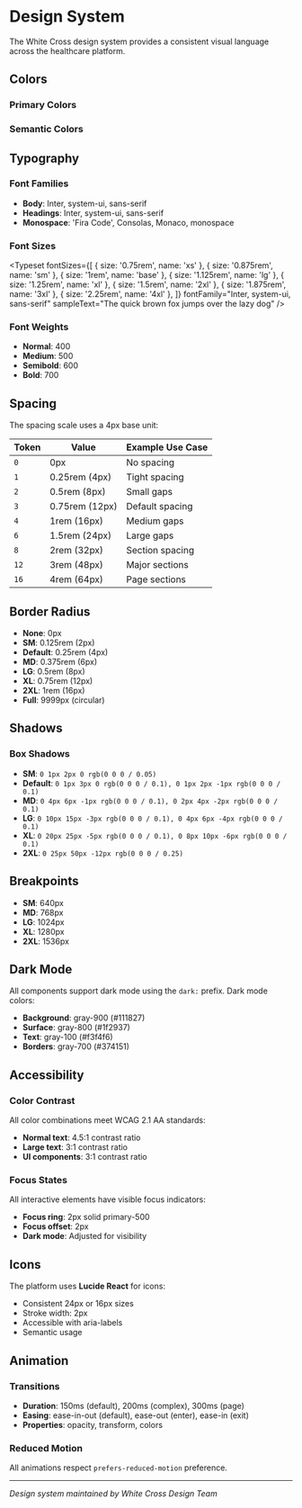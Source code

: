 
<Meta title="Design System/Overview" />

# Design System

The White Cross design system provides a consistent visual language across the healthcare platform.

## Colors

### Primary Colors

<ColorPalette>
  <ColorItem
    title="Primary Blue"
    subtitle="Main brand color"
    colors={{
      'primary-50': '#eff6ff',
      'primary-100': '#dbeafe',
      'primary-200': '#bfdbfe',
      'primary-300': '#93c5fd',
      'primary-400': '#60a5fa',
      'primary-500': '#3b82f6',
      'primary-600': '#2563eb',
      'primary-700': '#1d4ed8',
      'primary-800': '#1e40af',
      'primary-900': '#1e3a8a',
    }}
  />
  <ColorItem
    title="Secondary Gray"
    subtitle="Alternative actions"
    colors={{
      'secondary-50': '#f9fafb',
      'secondary-100': '#f3f4f6',
      'secondary-200': '#e5e7eb',
      'secondary-300': '#d1d5db',
      'secondary-400': '#9ca3af',
      'secondary-500': '#6b7280',
      'secondary-600': '#4b5563',
      'secondary-700': '#374151',
      'secondary-800': '#1f2937',
      'secondary-900': '#111827',
    }}
  />
</ColorPalette>

### Semantic Colors

<ColorPalette>
  <ColorItem
    title="Success Green"
    subtitle="Positive actions"
    colors={{
      'success-50': '#f0fdf4',
      'success-500': '#22c55e',
      'success-600': '#16a34a',
      'success-700': '#15803d',
    }}
  />
  <ColorItem
    title="Warning Yellow"
    subtitle="Caution messages"
    colors={{
      'warning-50': '#fffbeb',
      'warning-500': '#f59e0b',
      'warning-600': '#d97706',
      'warning-700': '#b45309',
    }}
  />
  <ColorItem
    title="Danger Red"
    subtitle="Errors and destructive actions"
    colors={{
      'danger-50': '#fef2f2',
      'danger-500': '#ef4444',
      'danger-600': '#dc2626',
      'danger-700': '#b91c1c',
    }}
  />
  <ColorItem
    title="Info Blue"
    subtitle="Informational messages"
    colors={{
      'info-50': '#eff6ff',
      'info-500': '#3b82f6',
      'info-600': '#2563eb',
      'info-700': '#1d4ed8',
    }}
  />
</ColorPalette>

## Typography

### Font Families

- **Body**: Inter, system-ui, sans-serif
- **Headings**: Inter, system-ui, sans-serif
- **Monospace**: 'Fira Code', Consolas, Monaco, monospace

### Font Sizes

<Typeset
  fontSizes={[
    { size: '0.75rem', name: 'xs' },
    { size: '0.875rem', name: 'sm' },
    { size: '1rem', name: 'base' },
    { size: '1.125rem', name: 'lg' },
    { size: '1.25rem', name: 'xl' },
    { size: '1.5rem', name: '2xl' },
    { size: '1.875rem', name: '3xl' },
    { size: '2.25rem', name: '4xl' },
  ]}
  fontFamily="Inter, system-ui, sans-serif"
  sampleText="The quick brown fox jumps over the lazy dog"
/>

### Font Weights

- **Normal**: 400
- **Medium**: 500
- **Semibold**: 600
- **Bold**: 700

## Spacing

The spacing scale uses a 4px base unit:

| Token | Value | Example Use Case |
|-------|-------|------------------|
| `0` | 0px | No spacing |
| `1` | 0.25rem (4px) | Tight spacing |
| `2` | 0.5rem (8px) | Small gaps |
| `3` | 0.75rem (12px) | Default spacing |
| `4` | 1rem (16px) | Medium gaps |
| `6` | 1.5rem (24px) | Large gaps |
| `8` | 2rem (32px) | Section spacing |
| `12` | 3rem (48px) | Major sections |
| `16` | 4rem (64px) | Page sections |

## Border Radius

- **None**: 0px
- **SM**: 0.125rem (2px)
- **Default**: 0.25rem (4px)
- **MD**: 0.375rem (6px)
- **LG**: 0.5rem (8px)
- **XL**: 0.75rem (12px)
- **2XL**: 1rem (16px)
- **Full**: 9999px (circular)

## Shadows

### Box Shadows

- **SM**: `0 1px 2px 0 rgb(0 0 0 / 0.05)`
- **Default**: `0 1px 3px 0 rgb(0 0 0 / 0.1), 0 1px 2px -1px rgb(0 0 0 / 0.1)`
- **MD**: `0 4px 6px -1px rgb(0 0 0 / 0.1), 0 2px 4px -2px rgb(0 0 0 / 0.1)`
- **LG**: `0 10px 15px -3px rgb(0 0 0 / 0.1), 0 4px 6px -4px rgb(0 0 0 / 0.1)`
- **XL**: `0 20px 25px -5px rgb(0 0 0 / 0.1), 0 8px 10px -6px rgb(0 0 0 / 0.1)`
- **2XL**: `0 25px 50px -12px rgb(0 0 0 / 0.25)`

## Breakpoints

- **SM**: 640px
- **MD**: 768px
- **LG**: 1024px
- **XL**: 1280px
- **2XL**: 1536px

## Dark Mode

All components support dark mode using the `dark:` prefix. Dark mode colors:

- **Background**: gray-900 (#111827)
- **Surface**: gray-800 (#1f2937)
- **Text**: gray-100 (#f3f4f6)
- **Borders**: gray-700 (#374151)

## Accessibility

### Color Contrast

All color combinations meet WCAG 2.1 AA standards:

- **Normal text**: 4.5:1 contrast ratio
- **Large text**: 3:1 contrast ratio
- **UI components**: 3:1 contrast ratio

### Focus States

All interactive elements have visible focus indicators:

- **Focus ring**: 2px solid primary-500
- **Focus offset**: 2px
- **Dark mode**: Adjusted for visibility

## Icons

The platform uses **Lucide React** for icons:

- Consistent 24px or 16px sizes
- Stroke width: 2px
- Accessible with aria-labels
- Semantic usage

## Animation

### Transitions

- **Duration**: 150ms (default), 200ms (complex), 300ms (page)
- **Easing**: ease-in-out (default), ease-out (enter), ease-in (exit)
- **Properties**: opacity, transform, colors

### Reduced Motion

All animations respect `prefers-reduced-motion` preference.

---

*Design system maintained by White Cross Design Team*
